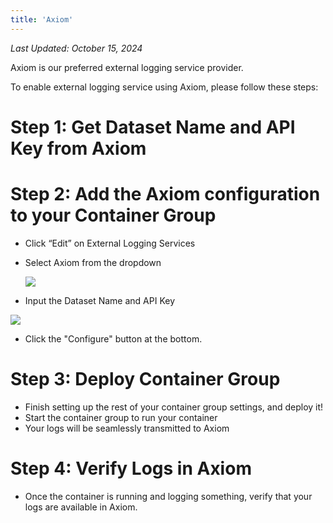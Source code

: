 ```yaml
---
title: 'Axiom'
---
```


*Last Updated: October 15, 2024*


Axiom is our preferred external logging service provider.

To enable external logging service using Axiom, please follow these steps:

# Step 1: Get Dataset Name and API Key from Axiom

# Step 2: Add the Axiom configuration to your Container Group

- Click “Edit” on External Logging Services
- Select Axiom from the dropdown

  <img src="/products/sce/container-groups/external-logging/images/select-axiom.png" />

- Input the Dataset Name and API Key

<img src="/products/sce/container-groups/external-logging/images/configure-axiom.png" />

- Click the "Configure" button at the bottom.

# Step 3: Deploy Container Group

- Finish setting up the rest of your container group settings, and deploy it!
- Start the container group to run your container
- Your logs will be seamlessly transmitted to Axiom

# Step 4: Verify Logs in Axiom

- Once the container is running and logging something, verify that your logs are available in Axiom.
